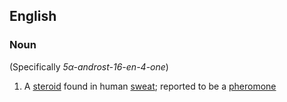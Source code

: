==English==

===Noun===
{{wikipedia}}
{{en-noun|-}} (Specifically ''5α-androst-16-en-4-one'')

#{{biochemistry}} A [[steroid]] found in human [[sweat]]; reported to be a [[pheromone]]